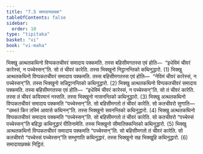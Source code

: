 ```yaml
---
title: "7.5 समादायछक्क"
tableOfContents: false
sidebar:
  order: 10
type: "tipitaka"
basket: "vi"
book: "vi-maha"
---
```



<DynamicBreadcrumb />

<Division number="314" book="vi-maha">

<Paragraph number="1420" book="vi-maha">
भिक्खु अत्थतकथिनो विप्पकतचीवरं समादाय पक्कमति. तस्स बहिसीमगतस्स एवं होति—  “इधेविमं चीवरं कारेस्सं, न पच्चेस्सन्”ति. सो तं चीवरं कारेति. तस्स भिक्खुनो निट्ठानन्तिको कथिनुद्धारो. (1)
</Paragraph>

<Paragraph number="1421" book="vi-maha">
भिक्खु अत्थतकथिनो विप्पकतचीवरं समादाय पक्कमति. तस्स बहिसीमगतस्स एवं होति—  “नेविमं चीवरं कारेस्सं, न पच्चेस्सन्”ति. तस्स भिक्खुनो सन्निट्ठानन्तिको कथिनुद्धारो. (2)
</Paragraph>

<Paragraph number="1422" book="vi-maha">
भिक्खु अत्थतकथिनो विप्पकतचीवरं समादाय पक्कमति. तस्स बहिसीमगतस्स एवं होति—  “इधेविमं चीवरं कारेस्सं, न पच्चेस्सन्”ति. सो तं चीवरं कारेति. तस्स तं चीवरं कयिरमानं नस्सति. तस्स भिक्खुनो नासनन्तिको कथिनुद्धारो. (3)
</Paragraph>

<Paragraph number="1423" book="vi-maha">
भिक्खु अत्थतकथिनो विप्पकतचीवरं समादाय पक्कमति “पच्चेस्सन्”ति. सो बहिसीमगतो तं चीवरं कारेति. सो कतचीवरो सुणाति—  “उब्भतं किर तस्मिं आवासे कथिनन्”ति. तस्स भिक्खुनो सवनन्तिको कथिनुद्धारो. (4)
</Paragraph>

<Paragraph number="1424" book="vi-maha">
भिक्खु अत्थतकथिनो विप्पकतचीवरं समादाय पक्कमति “पच्चेस्सन्”ति. सो बहिसीमगतो तं चीवरं कारेति. सो कतचीवरो “पच्चेस्सं पच्चेस्सन्”ति बहिद्धा कथिनुद्धारं वीतिनामेति. तस्स भिक्खुनो सीमातिक्कन्तिको कथिनुद्धारो. (5)
</Paragraph>

<Paragraph number="1425" book="vi-maha">
भिक्खु अत्थतकथिनो विप्पकतचीवरं समादाय पक्कमति “पच्चेस्सन्”ति. सो बहिसीमगतो तं चीवरं कारेति. सो कतचीवरो “पच्चेस्सं पच्चेस्सन्”ति सम्भुणाति कथिनुद्धारं. तस्स भिक्खुनो सह भिक्खूहि कथिनुद्धारो. (6)

</Paragraph>
</Division>

<Paragraph number="1426" type="center" book="vi-maha">
समादायछक्कं निट्ठितं.
</Paragraph>